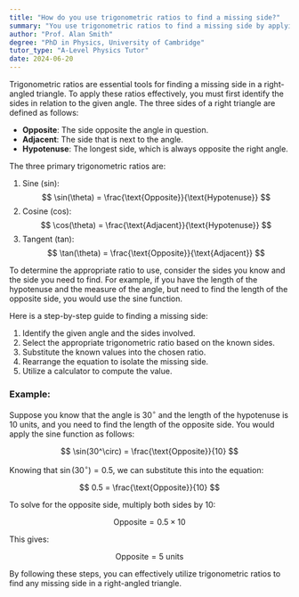 ```yaml
---
title: "How do you use trigonometric ratios to find a missing side?"
summary: "You use trigonometric ratios to find a missing side by applying sine, cosine, or tangent functions."
author: "Prof. Alan Smith"
degree: "PhD in Physics, University of Cambridge"
tutor_type: "A-Level Physics Tutor"
date: 2024-06-20
---
```


Trigonometric ratios are essential tools for finding a missing side in a right-angled triangle. To apply these ratios effectively, you must first identify the sides in relation to the given angle. The three sides of a right triangle are defined as follows:

- **Opposite**: The side opposite the angle in question.
- **Adjacent**: The side that is next to the angle.
- **Hypotenuse**: The longest side, which is always opposite the right angle.

The three primary trigonometric ratios are:

1. Sine (sin): $$ \sin(\theta) = \frac{\text{Opposite}}{\text{Hypotenuse}} $$
2. Cosine (cos): $$ \cos(\theta) = \frac{\text{Adjacent}}{\text{Hypotenuse}} $$
3. Tangent (tan): $$ \tan(\theta) = \frac{\text{Opposite}}{\text{Adjacent}} $$

To determine the appropriate ratio to use, consider the sides you know and the side you need to find. For example, if you have the length of the hypotenuse and the measure of the angle, but need to find the length of the opposite side, you would use the sine function.

Here is a step-by-step guide to finding a missing side:

1. Identify the given angle and the sides involved.
2. Select the appropriate trigonometric ratio based on the known sides.
3. Substitute the known values into the chosen ratio.
4. Rearrange the equation to isolate the missing side.
5. Utilize a calculator to compute the value.

### Example:
Suppose you know that the angle is $30^\circ$ and the length of the hypotenuse is $10$ units, and you need to find the length of the opposite side. You would apply the sine function as follows:

$$ \sin(30^\circ) = \frac{\text{Opposite}}{10} $$

Knowing that $\sin(30^\circ) = 0.5$, we can substitute this into the equation:

$$ 0.5 = \frac{\text{Opposite}}{10} $$

To solve for the opposite side, multiply both sides by $10$:

$$ \text{Opposite} = 0.5 \times 10 $$

This gives:

$$ \text{Opposite} = 5 \text{ units} $$

By following these steps, you can effectively utilize trigonometric ratios to find any missing side in a right-angled triangle.
    